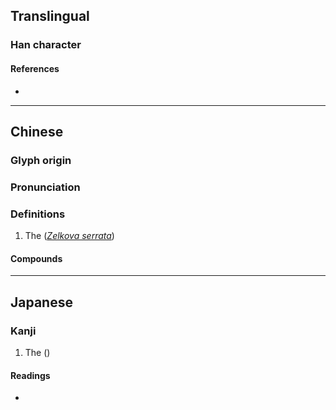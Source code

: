 {{character info/new}}
==Translingual==

===Han character===
{{Han char|rn=75|rad=木|as=08|sn=12|four=47964|canj=DSJR|ids=⿰木居}}

====References====
* {{Han ref|kx=0536.130|dkj=15026|dj=0924.040|hdz=21240.040|uh=6910|ud=26896|bh=D9B9|bd=55737}}

----

==Chinese==
{{zh-forms}}

===Glyph origin===
{{Han etym}}

===Pronunciation===
{{zh-pron
|m=jū
|c=geoi1
|mc=y
|oc=y
|ma=
|cat=pn
}}

===Definitions===
{{zh-hanzi}}

# The {{vern|Japanese zelkova}} (''[[Zelkova serrata]]'')

====Compounds====
{{zh-der|椐椐}}

----

==Japanese==

===Kanji===
{{ja-kanji|grade=uc|rs=木08}}

# The {{vern|Japanese zelkova}} ({{taxlink|Zelkova serrata|species|noshow=1|ver=170110}})

====Readings====
* {{ja-readings|on=[[きょ]] (kyo), [[こ]] (ko)|kun=[[まがき]] (magaki)}}